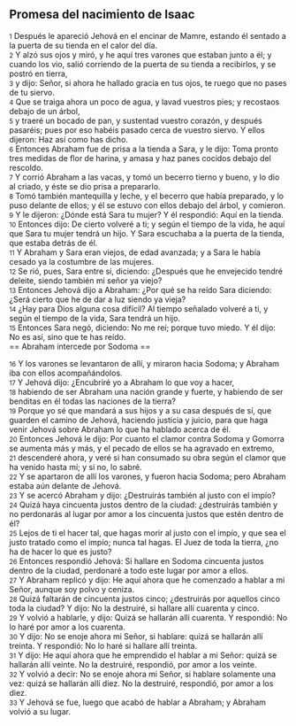 == Promesa del nacimiento de Isaac ==

{{anchor|1}} <small>1</small> Después le apareció Jehová en el encinar de Mamre, estando él sentado a la puerta de su tienda en el calor del día.<br>
{{anchor|2}} <small>2</small> Y alzó sus ojos y miró, y he aquí tres varones que estaban junto a él; y cuando los vio, salió corriendo de la puerta de su tienda a recibirlos, y se postró en tierra,<br>
{{anchor|3}} <small>3</small> y dijo: Señor, si ahora he hallado gracia en tus ojos, te ruego que no pases de tu siervo.<br>
{{anchor|4}} <small>4</small> Que se traiga ahora un poco de agua, y lavad vuestros pies; y recostaos debajo de un árbol,<br>
{{anchor|5}} <small>5</small> y traeré un bocado de pan, y sustentad vuestro corazón, y después pasaréis; pues por eso habéis pasado cerca de vuestro siervo. Y ellos dijeron: Haz así como has dicho.<br>
{{anchor|6}} <small>6</small> Entonces Abraham fue de prisa a la tienda a Sara, y le dijo: Toma pronto tres medidas de flor de harina, y amasa y haz panes cocidos debajo del rescoldo.<br>
{{anchor|7}} <small>7</small> Y corrió Abraham a las vacas, y tomó un becerro tierno y bueno, y lo dio al criado, y éste se dio prisa a prepararlo.<br>
{{anchor|8}} <small>8</small> Tomó también mantequilla y leche, y el becerro que había preparado, y lo puso delante de ellos; y él se estuvo con ellos debajo del árbol, y comieron.<br>
{{anchor|9}} <small>9</small> Y le dijeron: ¿Dónde está Sara tu mujer? Y él respondió: Aquí en la tienda.<br>
{{anchor|10}} <small>10</small> Entonces dijo: De cierto volveré a ti; y según el tiempo de la vida, he aquí que Sara tu mujer tendrá un hijo. Y Sara escuchaba a la puerta de la tienda, que estaba detrás de él.<br>
{{anchor|11}} <small>11</small> Y Abraham y Sara eran viejos, de edad avanzada; y a Sara le había cesado ya la costumbre de las mujeres.<br>
{{anchor|12}} <small>12</small> Se rió, pues, Sara entre sí, diciendo: ¿Después que he envejecido tendré deleite, siendo también mi señor ya viejo?<br>
{{anchor|13}} <small>13</small> Entonces Jehová dijo a Abraham: ¿Por qué se ha reído Sara diciendo: ¿Será cierto que he de dar a luz siendo ya vieja?<br>
{{anchor|14}} <small>14</small> ¿Hay para Dios alguna cosa difícil? Al tiempo señalado volveré a ti, y según el tiempo de la vida, Sara tendrá un hijo.<br>
{{anchor|15}} <small>15</small> Entonces Sara negó, diciendo: No me reí; porque tuvo miedo. Y él dijo: No es así, sino que te has reído.<br>
== Abraham intercede por Sodoma ==

{{anchor|16}} <small>16</small> Y los varones se levantaron de allí, y miraron hacia Sodoma; y Abraham iba con ellos acompañándolos.<br>
{{anchor|17}} <small>17</small> Y Jehová dijo: ¿Encubriré yo a Abraham lo que voy a hacer,<br>
{{anchor|18}} <small>18</small> habiendo de ser Abraham una nación grande y fuerte, y habiendo de ser benditas en él todas las naciones de la tierra?<br>
{{anchor|19}} <small>19</small> Porque yo sé que mandará a sus hijos y a su casa después de sí, que guarden el camino de Jehová, haciendo justicia y juicio, para que haga venir Jehová sobre Abraham lo que ha hablado acerca de él.<br>
{{anchor|20}} <small>20</small> Entonces Jehová le dijo: Por cuanto el clamor contra Sodoma y Gomorra se aumenta más y más, y el pecado de ellos se ha agravado en extremo,<br>
{{anchor|21}} <small>21</small> descenderé ahora, y veré si han consumado su obra según el clamor que ha venido hasta mí; y si no, lo sabré.<br>
{{anchor|22}} <small>22</small> Y se apartaron de allí los varones, y fueron hacia Sodoma; pero Abraham estaba aún delante de Jehová.<br>
{{anchor|23}} <small>23</small> Y se acercó Abraham y dijo: ¿Destruirás también al justo con el impío?<br>
{{anchor|24}} <small>24</small> Quizá haya cincuenta justos dentro de la ciudad: ¿destruirás también y no perdonarás al lugar por amor a los cincuenta justos que estén dentro de él?<br>
{{anchor|25}} <small>25</small> Lejos de ti el hacer tal, que hagas morir al justo con el impío, y que sea el justo tratado como el impío; nunca tal hagas. El Juez de toda la tierra, ¿no ha de hacer lo que es justo?<br>
{{anchor|26}} <small>26</small> Entonces respondió Jehová: Si hallare en Sodoma cincuenta justos dentro de la ciudad, perdonaré a todo este lugar por amor a ellos.<br>
{{anchor|27}} <small>27</small> Y Abraham replicó y dijo: He aquí ahora que he comenzado a hablar a mi Señor, aunque soy polvo y ceniza.<br>
{{anchor|28}} <small>28</small> Quizá faltarán de cincuenta justos cinco; ¿destruirás por aquellos cinco toda la ciudad? Y dijo: No la destruiré, si hallare allí cuarenta y cinco.<br>
{{anchor|29}} <small>29</small> Y volvió a hablarle, y dijo: Quizá se hallarán allí cuarenta. Y respondió: No lo haré por amor a los cuarenta.<br>
{{anchor|30}} <small>30</small> Y dijo: No se enoje ahora mi Señor, si hablare: quizá se hallarán allí treinta. Y respondió: No lo haré si hallare allí treinta.<br>
{{anchor|31}} <small>31</small> Y dijo: He aquí ahora que he emprendido el hablar a mi Señor: quizá se hallarán allí veinte. No la destruiré, respondió, por amor a los veinte.<br>
{{anchor|32}} <small>32</small> Y volvió a decir: No se enoje ahora mi Señor, si hablare solamente una vez: quizá se hallarán allí diez. No la destruiré, respondió, por amor a los diez.<br>
{{anchor|33}} <small>33</small> Y Jehová se fue, luego que acabó de hablar a Abraham; y Abraham volvió a su lugar.<br>
